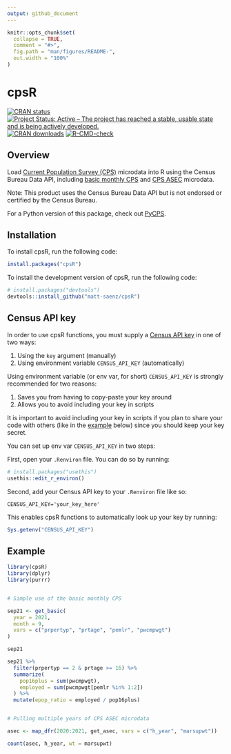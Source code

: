 ```yaml
---
output: github_document
---
```


<!-- README.md is generated from README.Rmd. Please edit that file -->

```r
knitr::opts_chunk$set(
  collapse = TRUE,
  comment = "#>",
  fig.path = "man/figures/README-",
  out.width = "100%"
)
```

# cpsR

<!-- badges: start -->

[![CRAN status](https://www.r-pkg.org/badges/version/cpsR)](https://CRAN.R-project.org/package=cpsR)
[![Project Status: Active – The project has reached a stable, usable state and is being actively developed.](https://www.repostatus.org/badges/latest/active.svg)](https://www.repostatus.org/#active)
[![CRAN downloads](https://cranlogs.r-pkg.org/badges/grand-total/cpsR)](https://cran.r-project.org/package=cpsR)
[![R-CMD-check](https://github.com/matt-saenz/cpsR/actions/workflows/R-CMD-check.yaml/badge.svg)](https://github.com/matt-saenz/cpsR/actions/workflows/R-CMD-check.yaml)
<!-- badges: end -->

## Overview

Load [Current Population Survey (CPS)](https://www.census.gov/programs-surveys/cps/about.html) microdata into R using the Census Bureau Data API, including [basic monthly CPS](https://www.census.gov/data/datasets/time-series/demo/cps/cps-basic.html) and [CPS ASEC](https://www.census.gov/data/datasets/time-series/demo/cps/cps-asec.html) microdata.

Note: This product uses the Census Bureau Data API but is not endorsed or certified by the Census Bureau.

For a Python version of this package, check out [PyCPS](https://github.com/matt-saenz/PyCPS).

## Installation

To install cpsR, run the following code:

``` r
install.packages("cpsR")
```

To install the development version of cpsR, run the following code:

``` r
# install.packages("devtools")
devtools::install_github("matt-saenz/cpsR")
```

## Census API key

In order to use cpsR functions, you must supply a [Census API key](https://api.census.gov/data/key_signup.html) in one of two ways:

1. Using the `key` argument (manually)
2. Using environment variable `CENSUS_API_KEY` (automatically)

Using environment variable (or env var, for short) `CENSUS_API_KEY` is strongly recommended for two reasons:

1. Saves you from having to copy-paste your key around
2. Allows you to avoid including your key in scripts

It is important to avoid including your key in scripts if you plan to share your code with others (like in the [example](#example) below) since you should keep your key secret.

You can set up env var `CENSUS_API_KEY` in two steps:

First, open your `.Renviron` file. You can do so by running:

``` r
# install.packages("usethis")
usethis::edit_r_environ()
```

Second, add your Census API key to your `.Renviron` file like so:

```
CENSUS_API_KEY='your_key_here'
```

This enables cpsR functions to automatically look up your key by running:

``` r
Sys.getenv("CENSUS_API_KEY")
```

## Example

```r
library(cpsR)
library(dplyr)
library(purrr)


# Simple use of the basic monthly CPS

sep21 <- get_basic(
  year = 2021,
  month = 9,
  vars = c("prpertyp", "prtage", "pemlr", "pwcmpwgt")
)

sep21

sep21 %>%
  filter(prpertyp == 2 & prtage >= 16) %>%
  summarize(
    pop16plus = sum(pwcmpwgt),
    employed = sum(pwcmpwgt[pemlr %in% 1:2])
  ) %>%
  mutate(epop_ratio = employed / pop16plus)


# Pulling multiple years of CPS ASEC microdata

asec <- map_dfr(2020:2021, get_asec, vars = c("h_year", "marsupwt"))

count(asec, h_year, wt = marsupwt)
```
